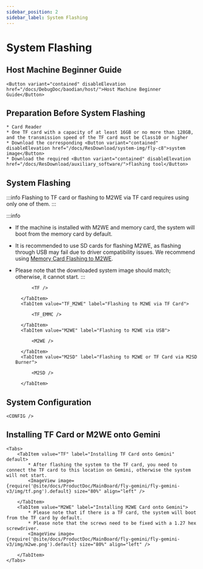 ```yaml
---
sidebar_position: 2
sidebar_label: System Flashing
---
```











# System Flashing

## Host Machine Beginner Guide

    <Button variant="contained" disableElevation href="/docs/DebugDoc/baodian/host/">Host Machine Beginner Guide</Button>

## Preparation Before System Flashing

    * Card Reader
    * One TF card with a capacity of at least 16GB or no more than 128GB, and the transmission speed of the TF card must be Class10 or higher
    * Download the corresponding <Button variant="contained" disableElevation href="/docs/ResDownload/system-img/fly-c8">system image</Button>
    * Download the required <Button variant="contained" disableElevation href="/docs/ResDownload/auxiliary_software/">flashing tool</Button>

## System Flashing

:::info
Flashing to TF card or flashing to M2WE via TF card requires using only one of them.
:::

:::info
* If the machine is installed with M2WE and memory card, the system will boot from the memory card by default.
* It is recommended to use SD cards for flashing M2WE, as flashing through USB may fail due to driver compatibility issues. We recommend using [Memory Card Flashing to M2WE](https://mellow-next.klipper.cn/docs/ProductDoc/SBC/fly-pi-v2/fly-os).
* Please note that the downloaded system image should match; otherwise, it cannot start.
:::

    <Tabs>
        <TabItem value="TF" label="Flashing to TF Card" default>
            
            <TF />
            
        </TabItem>
        <TabItem value="TF_M2WE" label="Flashing to M2WE via TF Card">
            
            <TF_EMMC />

        </TabItem>
        <TabItem value="M2WE" label="Flashing to M2WE via USB">
            
            <M2WE />

        </TabItem>
        <TabItem value="M2SD" label="Flashing to M2WE or TF Card via M2SD Burner">
            
            <M2SD />

        </TabItem>
    </Tabs>

## System Configuration

    <CONFIG />

## Installing TF Card or M2WE onto Gemini

    <Tabs>
        <TabItem value="TF" label="Installing TF Card onto Gemini" default>
            * After flashing the system to the TF card, you need to connect the TF card to this location on Gemini, otherwise the system will not start.
            <ImageView image={require('@site/docs/ProductDoc/MainBoard/fly-gemini/fly-gemini-v3/img/tf.png').default} size="80%" align="left" />  

        </TabItem>
        <TabItem value="M2WE" label="Installing M2WE Card onto Gemini">
            * Please note that if there is a TF card, the system will boot from the TF card by default.
            * Please note that the screws need to be fixed with a 1.27 hex screwdriver.
            <ImageView image={require('@site/docs/ProductDoc/MainBoard/fly-gemini/fly-gemini-v3/img/m2we.png').default} size="80%" align="left" />  

        </TabItem>
    </Tabs>